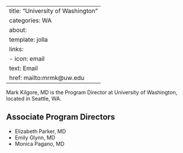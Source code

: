 
---
title: "University of Washington"
categories: WA
about:
  template: jolla
  links:
    - icon: email
      text: Email
      href: mailto:mrmk@uw.edu
---

Mark Kilgore, MD is the Program Director at University of Washington, located in Seattle, WA. 

## Associate Program Directors

- Elizabeth Parker, MD
- Emily Glynn, MD
- Monica Pagano, MD
